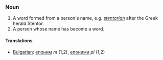 ===Noun===

#A word formed from a person's name, e.g. ''[[stentorian]]'' after the Greek herald Stentor.
#A person whose name has become a word.

====Translations====

*[[Bulgarian]]: [[епоним]] ''m'' (1,2), [[епоними]] ''pl'' (1,2)